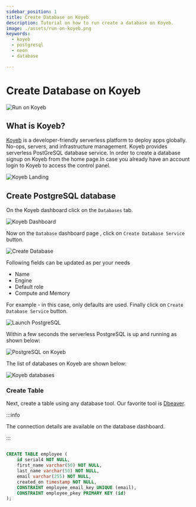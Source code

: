 ```yaml
---
sidebar_position: 1
title: Create Database on Koyeb
description: Tutorial on how to run create a database on Koyeb.
image: ./assets/run-on-koyeb.png
keywords:
  - koyeb
  - postgresql
  - neon
  - database

---
```


# Create Database on Koyeb



![Run on Koyeb](./assets/run-on-koyeb.png "Run on Koyeb")

## What is Koyeb?

[Koyeb](https://www.koyeb.com/) is a developer-friendly serverless platform to deploy apps globally. No-ops, servers, and infrastructure management.
Koyeb provides serverless PostGreSQL database service. In order to create a database signup on Koyeb from the home page.In case you already have an
account login to Koyeb to access the control panel.

![Koyeb Landing](./assets/koyeb_landing.png "Koyeb Landing Page")


## Create PostgreSQL database

On the Koyeb dashboard click on the `Databases` tab.

![Koyeb Dashboard](./assets/koyeb_dashboard.png "Koyeb Dashboard")



Now on the `Database` dashboard page , click on `Create Database Service` button.

![Create Database](./assets/create_postgres_database.png "Create Database")

Following fields can be updated as per your needs
- Name
- Engine
- Default role
- Compute and Memory

For example - in this case, only defaults are used. Finally click on `Create Database Service` button.

![Launch PostgreSQL](./assets/launch_postgresql.png "Launch PostgreSQL")

Within a few seconds the serverless PostgreSQL is up and running as shown below:

![PostgreSQL on Koyeb](./assets/postgresql_on_koyeb.png "PostgreSQL on Koyeb")


The list of databases on Koyeb are shown below:

![Koyeb databases](./assets/list_postgresql_database_koyeb.png "Koyeb databases")


### Create Table

Next, create a table using any database tool. Our favorite tool is [Dbeaver](https://dbeaver.io/).

:::info

The connection details are available on the database dashboard.

:::

```SQL

CREATE TABLE employee (
	id serial4 NOT NULL,
	first_name varchar(50) NOT NULL,
	last_name varchar(50) NOT NULL,
	email varchar(255) NOT NULL,
	created_on timestamp NOT NULL,
	CONSTRAINT employee_email_key UNIQUE (email),
	CONSTRAINT employee_pkey PRIMARY KEY (id)
);

```
